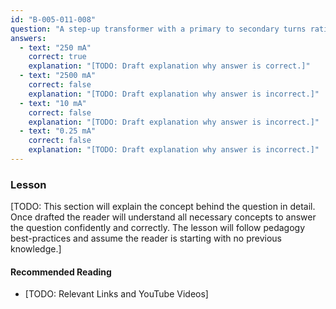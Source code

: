 ```yaml
---
id: "B-005-011-008"
question: "A step-up transformer with a primary to secondary turns ratio of 1:5 delivers 50 milliamperes to a load. Assuming 100% efficiency, what is the primary current?"
answers:
  - text: "250 mA"
    correct: true
    explanation: "[TODO: Draft explanation why answer is correct.]"
  - text: "2500 mA"
    correct: false
    explanation: "[TODO: Draft explanation why answer is incorrect.]"
  - text: "10 mA"
    correct: false
    explanation: "[TODO: Draft explanation why answer is incorrect.]"
  - text: "0.25 mA"
    correct: false
    explanation: "[TODO: Draft explanation why answer is incorrect.]"
---
```


### Lesson

[TODO: This section will explain the concept behind the question in detail. Once drafted the reader will understand all necessary concepts to answer the question confidently and correctly. The lesson will follow pedagogy best-practices and assume the reader is starting with no previous knowledge.]

#### Recommended Reading

- [TODO: Relevant Links and YouTube Videos]
